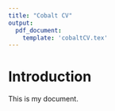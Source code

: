 ```yaml
---
title: "Cobalt CV"
output:
  pdf_document:
    template: 'cobaltCV.tex'
---
```


# Introduction

This is my document.

